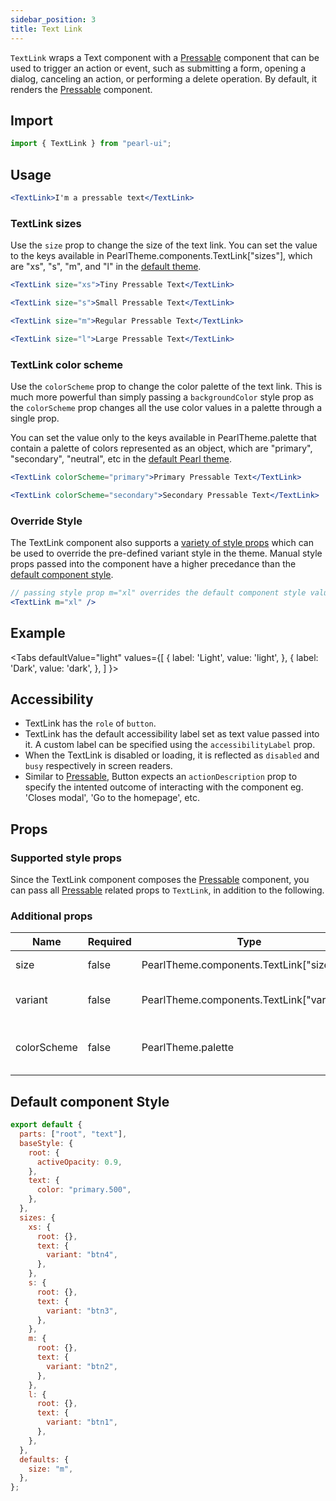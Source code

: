 ```yaml
---
sidebar_position: 3
title: Text Link
---
```


`TextLink` wraps a Text component with a [Pressable](./Pressable) component that can be used to trigger an action or event, such as submitting a form, opening a dialog, canceling an action, or performing a delete operation. By default, it renders the [Pressable](./Pressable) component.

## Import

```jsx
import { TextLink } from "pearl-ui";
```

## Usage

```jsx
<TextLink>I'm a pressable text</TextLink>
```

### TextLink sizes

Use the `size` prop to change the size of the text link. You can set the value to the keys available in <t>PearlTheme.components.TextLink["sizes"]</t>, which are <t>"xs"</t>, <t>"s"</t>, <t>"m"</t>, and <t>"l"</t> in the [default theme](#default-component-style).

```jsx
<TextLink size="xs">Tiny Pressable Text</TextLink>

<TextLink size="s">Small Pressable Text</TextLink>

<TextLink size="m">Regular Pressable Text</TextLink>

<TextLink size="l">Large Pressable Text</TextLink>
```

### TextLink color scheme

Use the `colorScheme` prop to change the color palette of the text link. This is much more powerful than simply passing a `backgroundColor` style prop as the `colorScheme` prop changes all the use color values in a palette through a single prop.

You can set the value only to the keys available in <t>PearlTheme.palette</t> that contain a palette of colors represented as an object, which are <t>"primary"</t>, <t>"secondary"</t>, <t>"neutral"</t>, etc in the [default Pearl theme](../../theming/default-theme#color-palette).

```jsx
<TextLink colorScheme="primary">Primary Pressable Text</TextLink>

<TextLink colorScheme="secondary">Secondary Pressable Text</TextLink>
```

### Override Style

The TextLink component also supports a [variety of style props](#supported-style-props) which can be used to override the pre-defined variant style in the theme. Manual style props passed into the component have a higher precedance than the [default component style](#default-component-style).

```jsx
// passing style prop m="xl" overrides the default component style value
<TextLink m="xl" />
```

## Example


<Tabs
  defaultValue="light"
  values={[
    { label: 'Light', value: 'light', },
    { label: 'Dark', value: 'dark', },
  ]
}>
<TabItem value="light">

<Snack snackId="@agrawal-rohit/textlink-light" />

</TabItem>

<TabItem value="dark">

<Snack snackId="@agrawal-rohit/textlink-dark" />

</TabItem>
</Tabs>

## Accessibility

- TextLink has the `role` of `button`.
- TextLink has the default accessibility label set as text value passed into it. A custom label can be specified using the `accessibilityLabel` prop.
- When the TextLink is disabled or loading, it is reflected as `disabled` and `busy` respectively in screen readers.
- Similar to [Pressable](./Pressable), Button expects an `actionDescription` prop to specify the intented outcome of interacting with the component eg. 'Closes modal', 'Go to the homepage', etc.

## Props

### Supported style props

Since the TextLink component composes the [Pressable](./Pressable) component, you can pass all [Pressable](./Pressable) related props to `TextLink`, in addition to the following.

### Additional props

| Name        | Required | Type                                              | Default     | Description                            |
| ----------- | -------- | ------------------------------------------------- | ----------- | -------------------------------------- |
| size        | false    | <t>PearlTheme.components.TextLink["sizes"]</t>    | `"m"`       | Size of the text link.                 |
| variant     | false    | <t>PearlTheme.components.TextLink["variants"]</t> |             | Variant of the text link.              |
| colorScheme | false    | <t>PearlTheme.palette</t>                         | `"primary"` | Active color palette of the text link. |

## Default component Style

```js
export default {
  parts: ["root", "text"],
  baseStyle: {
    root: {
      activeOpacity: 0.9,
    },
    text: {
      color: "primary.500",
    },
  },
  sizes: {
    xs: {
      root: {},
      text: {
        variant: "btn4",
      },
    },
    s: {
      root: {},
      text: {
        variant: "btn3",
      },
    },
    m: {
      root: {},
      text: {
        variant: "btn2",
      },
    },
    l: {
      root: {},
      text: {
        variant: "btn1",
      },
    },
  },
  defaults: {
    size: "m",
  },
};
```

